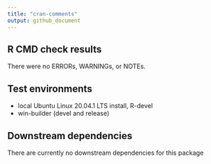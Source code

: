 ```yaml
---
title: "cran-comments"
output: github_document
---
```


## R CMD check results
There were no ERRORs, WARNINGs, or NOTEs.

## Test environments
* local Ubuntu Linux 20.04.1 LTS install, R-devel
* win-builder (devel and release)

## Downstream dependencies
There are currently no downstream dependencies for this package
